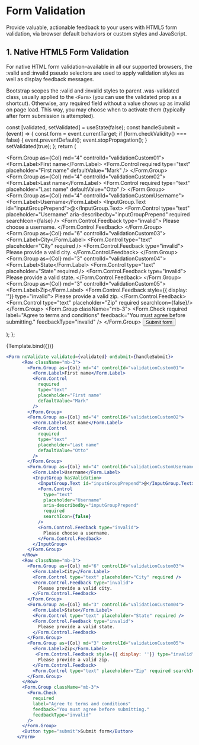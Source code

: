 
<Meta title="MDX/Form Validation" component={Form} />

# Form Validation

Provide valuable, actionable feedback to your users with HTML5 form validation, via browser default behaviors or custom styles and JavaScript.

## 1. Native HTML5 Form Validation

For native HTML form validation–available in all our supported browsers, the :valid and :invalid pseudo selectors are used to apply validation styles as well as display feedback messages.

Bootstrap scopes the :valid and :invalid styles to parent .was-validated class, usually applied to the `<Form>` (you can use the validated prop as a shortcut). Otherwise, any required field without a value shows up as invalid on page load. This way, you may choose when to activate them (typically after form submission is attempted).

  const [validated, setValidated] = useState(false);
  const handleSubmit = (event) => {
    const form = event.currentTarget;
    if (form.checkValidity() === false) {
      event.preventDefault();
      event.stopPropagation();
    }
    setValidated(true);
  };
  return (
    <Form noValidate validated={validated} onSubmit={handleSubmit}>
      <Row className="mb-3">
        <Form.Group as={Col} md="4" controlId="validationCustom01">
          <Form.Label>First name</Form.Label>
          <Form.Control
            required
            type="text"
            placeholder="First name"
            defaultValue="Mark"
          />
        </Form.Group>
        <Form.Group as={Col} md="4" controlId="validationCustom02">
          <Form.Label>Last name</Form.Label>
          <Form.Control
            required
            type="text"
            placeholder="Last name"
            defaultValue="Otto"
          />
        </Form.Group>
        <Form.Group as={Col} md="4" controlId="validationCustomUsername">
          <Form.Label>Username</Form.Label>
          <InputGroup hasValidation>
            <InputGroup.Text id="inputGroupPrepend">@</InputGroup.Text>
            <Form.Control
              type="text"
              placeholder="Username"
              aria-describedby="inputGroupPrepend"
              required
              searchIcon={false}
            />
            <Form.Control.Feedback type="invalid">
              Please choose a username.
            </Form.Control.Feedback>
          </InputGroup>
        </Form.Group>
      </Row>
      <Row className="mb-3">
        <Form.Group as={Col} md="6" controlId="validationCustom03">
          <Form.Label>City</Form.Label>
          <Form.Control type="text" placeholder="City" required />
          <Form.Control.Feedback type="invalid">
            Please provide a valid city.
          </Form.Control.Feedback>
        </Form.Group>
        <Form.Group as={Col} md="3" controlId="validationCustom04">
          <Form.Label>State</Form.Label>
          <Form.Control type="text" placeholder="State" required />
          <Form.Control.Feedback type="invalid">
            Please provide a valid state.
          </Form.Control.Feedback>
        </Form.Group>
        <Form.Group as={Col} md="3" controlId="validationCustom05">
          <Form.Label>Zip</Form.Label>
           <Form.Control.Feedback style={{ display: ''}} type="invalid">
            Please provide a valid zip.
          </Form.Control.Feedback>
          <Form.Control type="text" placeholder="Zip" required searchIcon={false}/>
        </Form.Group>
      </Row>
      <Form.Group className="mb-3">
        <Form.Check
          required
          label="Agree to terms and conditions"
          feedback="You must agree before submitting."
          feedbackType="invalid"
        />
      </Form.Group>
      <Button type="submit">Submit form</Button>
    </Form>
  );
};

<Canvas>
  <Story name="Form Validation">{Template.bind({})}</Story>
</Canvas>


```jsx
<Form noValidate validated={validated} onSubmit={handleSubmit}>
      <Row className="mb-3">
        <Form.Group as={Col} md="4" controlId="validationCustom01">
          <Form.Label>First name</Form.Label>
          <Form.Control
            required
            type="text"
            placeholder="First name"
            defaultValue="Mark"
          />
        </Form.Group>
        <Form.Group as={Col} md="4" controlId="validationCustom02">
          <Form.Label>Last name</Form.Label>
          <Form.Control
            required
            type="text"
            placeholder="Last name"
            defaultValue="Otto"
          />
        </Form.Group>
        <Form.Group as={Col} md="4" controlId="validationCustomUsername">
          <Form.Label>Username</Form.Label>
          <InputGroup hasValidation>
            <InputGroup.Text id="inputGroupPrepend">@</InputGroup.Text>
            <Form.Control
              type="text"
              placeholder="Username"
              aria-describedby="inputGroupPrepend"
              required
              searchIcon={false}
            />
            <Form.Control.Feedback type="invalid">
              Please choose a username.
            </Form.Control.Feedback>
          </InputGroup>
        </Form.Group>
      </Row>
      <Row className="mb-3">
        <Form.Group as={Col} md="6" controlId="validationCustom03">
          <Form.Label>City</Form.Label>
          <Form.Control type="text" placeholder="City" required />
          <Form.Control.Feedback type="invalid">
            Please provide a valid city.
          </Form.Control.Feedback>
        </Form.Group>
        <Form.Group as={Col} md="3" controlId="validationCustom04">
          <Form.Label>State</Form.Label>
          <Form.Control type="text" placeholder="State" required />
          <Form.Control.Feedback type="invalid">
            Please provide a valid state.
          </Form.Control.Feedback>
        </Form.Group>
        <Form.Group as={Col} md="3" controlId="validationCustom05">
          <Form.Label>Zip</Form.Label>
           <Form.Control.Feedback style={{ display: ''}} type="invalid">
            Please provide a valid zip.
          </Form.Control.Feedback>
          <Form.Control type="text" placeholder="Zip" required searchIcon={false}/>
        </Form.Group>
      </Row>
      <Form.Group className="mb-3">
        <Form.Check
          required
          label="Agree to terms and conditions"
          feedback="You must agree before submitting."
          feedbackType="invalid"
        />
      </Form.Group>
      <Button type="submit">Submit form</Button>
    </Form>
```

<ArgsTable story="Form Validation"/>